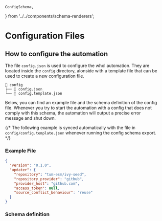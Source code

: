    ConfigSchema,
} from '../../components/schema-renderers';

# Configuration Files

## How to configure the automation

The file `config.json` is used to configure the whol automation. They are located inside the `config` directory, alonside with a template file that can be used to create a new configuration file.

```
📁 config
├── 📄 config.json
└── 📄 config.template.json
```

Below, you can find an example file and the schema definition of the config file. Whenever you try to start the automation with a config that does not comply with this schema, the automation will output a precise error message and shut down.

{/* The following example is synced automatically with the file in `config/config.template.json` whenever running the config schema export. */}

### Example File

```json
{
  "version": "0.1.0",
  "updater": {
    "repository": "tum-esm/ivy-seed",
    "repository_provider": "github",
    "provider_host": "github.com",
    "access_token": null,
    "source_conflict_behaviour": "reuse"
  }
}
```

### Schema definition

<ConfigSchema  />
